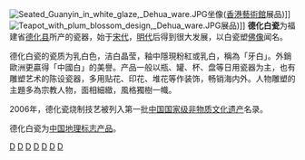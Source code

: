 {{中国非物质文化遗产
|名称 = 德化瓷烧制技艺
|序号 = 361
|编号项目 =Ⅷ—11
|图片 = Chinese - Brush Holder - Walters 49337.jpg
|分类 = 传统技艺
|申报地区或单位 = [[福建省|福建省]][[德化县|德化县]]
|登录时间 = 2006年
|省区市 =福建
}}[[File:Seated_Guanyin_in_white_glaze,_Dehua_ware.JPG|thumb]]坐像([[香港藝術館|香港藝術館]]展品)]]
[[File:Teapot_with_plum_blossom_design,_Dehua_ware.JPG|thumb]]展品)]]
'''德化白瓷'''为福建省[[德化县|德化县]]所产的瓷器，始于[[宋代|宋代]]，[[明代|明代]]后得到很大发展，以白瓷塑[[佛像|佛像]]闻名。

德化白瓷的瓷质为乳白色，洁白晶莹，釉中隱現粉紅或乳白，稱為「牙白」。外銷歐洲更贏得「中國白」的美譽。产品一般以瓶、罐、杯、盘等日用瓷器为主，也有雕塑艺术的陈设瓷器，多用贴花、印花、堆花等作装饰，畅销海内外。人物雕塑的主題多為宗教人物，面相細緻，風格獨樹一幟。

2006年，德化瓷烧制技艺被列入第一批[[中国国家级非物质文化遗产|中国国家级非物质文化遗产]]名录。

德化白瓷为[[中国地理标志产品|中国地理标志产品]]。
{{Fujian topics}}

[[Category:中国瓷器|D]]
[[Category:福建国家级非物质文化遗产|D]]
[[Category:福建傳統手工藝|D]]
[[Category:福建陶瓷|D]]
[[Category:泉州手工业|D]]
[[Category:德化县|D]]
[[Category:中国地理標誌產品|D]]